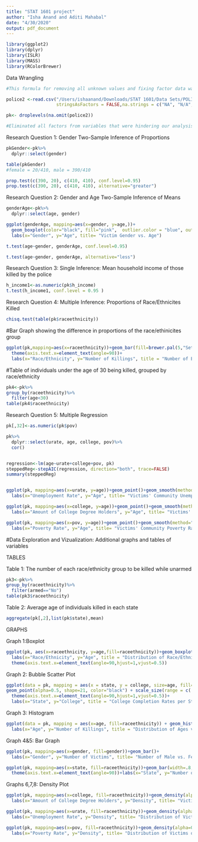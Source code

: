 ```yaml
---
title: "STAT 1601 project"
author: "Isha Anand and Aditi Mahabal"
date: "4/30/2020"
output: pdf_document
---
```

```r
library(ggplot2)
library(dplyr)
library(ISLR)
library(MASS)
library(RColorBrewer)
```


Data Wrangling
```r
#This formula for removing all unknown values and fixing factor data was taken and adapted to our uses from the site cited in the references

police2 <-read.csv("/Users/ishaanand/Downloads/STAT 1601/Data Sets/POLICEKILL - PoliceKillings.csv",
                   stringsAsFactors = FALSE,na.strings = c("NA", "N/A", "Unknown", "NULL", ".P"))

pk<- droplevels(na.omit(police2))

#Eliminated all factors from variables that were hindering our analysis
```

Research Question 1: Gender Two-Sample Inference of Proportions
```r
pkGender<-pk%>%
  dplyr::select(gender)

table(pkGender)
#female = 20/410, male = 390/410

prop.test(c(390, 20), c(410, 410), conf.level=0.95)
prop.test(c(390, 20), c(410, 410), alternative="greater")
```

Research Question 2: Gender and Age Two-Sample Inference of Means
```r


genderAge<-pk%>%
  dplyr::select(age, gender)

ggplot(genderAge, mapping=aes(x=gender, y=age,))+
  geom_boxplot(color="black", fill="pink",  outlier.color = "blue", outlier.alpha=.5)+
  labs(x="Gender", y="Age", title= "Victim Gender vs. Age")

t.test(age~gender, genderAge, conf.level=0.95)

t.test(age~gender, genderAge, alternative="less")
```

Research Question 3: Single Inference: Mean household income of those killed by the police
```r
h_income1<-as.numeric(pk$h_income)
t.test(h_income1, conf.level = 0.95 ) 
```


Research Question 4: Multiple Inference: Proportions of Race/Ethnicites Killed
```r
chisq.test(table(pk$raceethnicity))
```
#Bar Graph showing the difference in proportions of the race/ethinicites group
```r
ggplot(pk,mapping=aes(x=raceethnicity))+geom_bar(fill=brewer.pal(5,"Set2"))+
  theme(axis.text.x=element_text(angle=90))+
  labs(x="Race/Ethnicity", y="Number of Killings", title = "Number of Each Race/Ethnicity Group")
```

#Table of individuals under the age of 30 being killed, grouped by race/ethnicity
```r
pk4<-pk%>%
group_by(raceethnicity)%>%
  filter(age<30)
table(pk4$raceethnicity)
```

Research Question 5: Multiple Regression
```r
pk[,32]<-as.numeric(pk$pov)

pk%>%
  dplyr::select(urate, age, college, pov)%>%
  cor()


regression<-lm(age~urate+college+pov, pk)
steppedReg<-stepAIC(regression, direction="both", trace=FALSE)
summary(steppedReg)


ggplot(pk, mapping=aes(x=urate, y=age))+geom_point()+geom_smooth(method="lm", se=FALSE)+
  labs(x="Unemployment Rate", y="Age", title= "Victims' Community Unemployment Rate vs. Age")

ggplot(pk, mapping=aes(x=college, y=age))+geom_point()+geom_smooth(method="lm", se=FALSE)+
  labs(x="Amount of College Degree Holders", y="Age", title= "Victims' Community College Degree Holder % vs. Age")

ggplot(pk, mapping=aes(x=pov, y=age))+geom_point()+geom_smooth(method="lm", se=FALSE)+
  labs(x="Poverty Rate", y="Age", title= "Victims' Community Poverty Rate vs. Age")

```



#Data Exploration and Vizualization: Additional graphs and tables of variables

TABLES

Table 1: The number of each race/ethnicity group to be killed while unarmed 
```r
pk3<-pk%>%
group_by(raceethnicity)%>%
  filter(armed=="No")
table(pk3$raceethnicity)
```

Table 2: Average age of individuals killed in each state
```r
aggregate(pk[,2],list(pk$state),mean)
```

GRAPHS

Graph 1:Boxplot
```r
ggplot(pk, aes(x=raceethnicity, y=age,fill=raceethnicity))+geom_boxplot()+
  labs(x="Race/Ethnicity", y="Age", title = "Distribution of Race/Ethnicity vs. Age")+
  theme(axis.text.x=element_text(angle=90,hjust=1,vjust=0.5))
```

Graph 2: Bubble Scatter Plot
```r
ggplot(data = pk, mapping = aes(x = state, y = college, size=age, fill=gender)) +
geom_point(alpha=0.5, shape=21, color="black") + scale_size(range = c(.1, 6))+
  theme(axis.text.x=element_text(angle=90,hjust=1,vjust=0.5))+
  labs(x="State", y="College", title = "College Completion Rates per State")
```

Graph 3: Histogram
```r
ggplot(data = pk, mapping = aes(x=age, fill=raceethnicity)) + geom_histogram(bins=21,color="black")+
  labs(x="Age", y="Number of Killings", title = "Distribution of Ages vs. Number of Killings")
```

Graph 4&5: Bar Graph
```r
ggplot(pk, mapping=aes(x=gender, fill=gender))+geom_bar()+
  labs(x="Gender", y="Number of Victims", title= "Number of Male vs. Female Victims of Police Killings")

ggplot(pk, mapping=aes(x=state, fill=raceethnicity))+geom_bar(width=.8, alpha=0.8)+
  theme(axis.text.x=element_text(angle=90))+labs(x="State", y="Number of Killings", title= "Number of Killings per U.S. State")
```

Graphs 6,7,8: Density Plot
```r
ggplot(pk, mapping=aes(x=college, fill=raceethnicity))+geom_density(alpha=0.3, outline.type="full")+ 
  labs(x="Amount of College Degree Holders", y="Density", title= "Victim Distribution over Community % of College Degree Holders")

ggplot(pk, mapping=aes(x=urate, fill=raceethnicity))+geom_density(alpha=0.3, outline.type="full")+
  labs(x="Unemployment Rate", y="Density", title= "Distribution of Victims over Varying Community Unemployment Rates")

ggplot(pk, mapping=aes(x=pov, fill=raceethnicity))+geom_density(alpha=0.3, outline.type="full")+
  labs(x="Poverty Rate", y="Density", title= "Distribution of Victims over Varying Community Poverty Rates")
```


